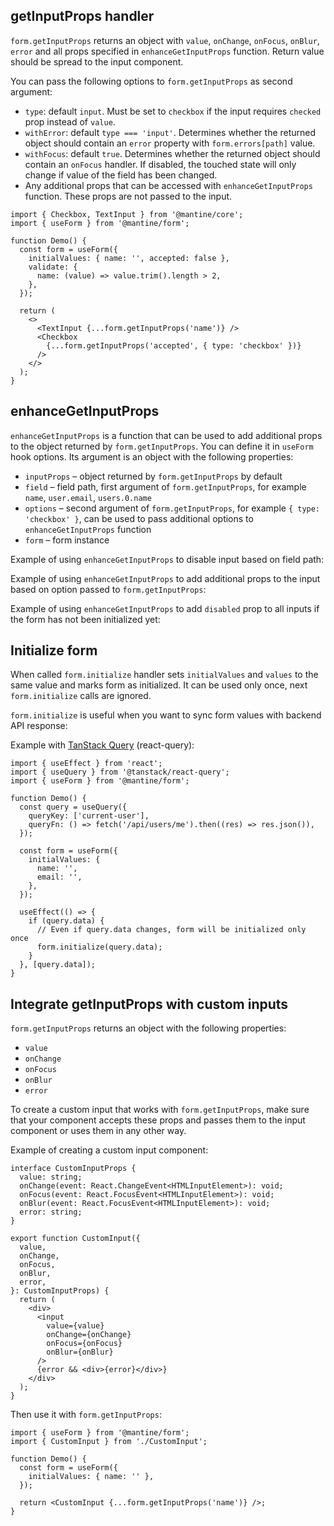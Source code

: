 

## getInputProps handler

`form.getInputProps` returns an object with `value`, `onChange`, `onFocus`, `onBlur`, `error`
and all props specified in `enhanceGetInputProps` function. Return value should be spread to the input component.

You can pass the following options to `form.getInputProps` as second argument:

- `type`: default `input`. Must be set to `checkbox` if the input requires `checked` prop instead of `value`.
- `withError`: default `type === 'input'`. Determines whether the returned object should contain an `error` property with
  `form.errors[path]` value.
- `withFocus`: default `true`. Determines whether the returned object should contain an `onFocus` handler. If disabled, the touched
  state will only change if value of the field has been changed.
- Any additional props that can be accessed with `enhanceGetInputProps` function. These props are not passed to the input.

```tsx
import { Checkbox, TextInput } from '@mantine/core';
import { useForm } from '@mantine/form';

function Demo() {
  const form = useForm({
    initialValues: { name: '', accepted: false },
    validate: {
      name: (value) => value.trim().length > 2,
    },
  });

  return (
    <>
      <TextInput {...form.getInputProps('name')} />
      <Checkbox
        {...form.getInputProps('accepted', { type: 'checkbox' })}
      />
    </>
  );
}
```

## enhanceGetInputProps

`enhanceGetInputProps` is a function that can be used to add additional props to the object returned by `form.getInputProps`.
You can define it in `useForm` hook options. Its argument is an object with the following properties:

- `inputProps` – object returned by `form.getInputProps` by default
- `field` – field path, first argument of `form.getInputProps`, for example `name`, `user.email`, `users.0.name`
- `options` – second argument of `form.getInputProps`, for example `{ type: 'checkbox' }`, can be used to pass additional
  options to `enhanceGetInputProps` function
- `form` – form instance

Example of using `enhanceGetInputProps` to disable input based on field path:

<Demo data={FormDemos.enhanceGetInputProps} />

Example of using `enhanceGetInputProps` to add additional props to the input based on option passed to `form.getInputProps`:

<Demo data={FormDemos.enhanceGetInputPropsOptions} />

Example of using `enhanceGetInputProps` to add `disabled` prop to all inputs if the form
has not been initialized yet:

<Demo data={FormDemos.enhanceGetInputPropsForm} />

## Initialize form

When called `form.initialize` handler sets `initialValues` and `values` to the same value
and marks form as initialized. It can be used only once, next `form.initialize` calls
are ignored.

`form.initialize` is useful when you want to sync form values with backend API response:

<Demo data={FormDemos.initialize} />

Example with [TanStack Query](https://tanstack.com/query/latest) (react-query):

```tsx
import { useEffect } from 'react';
import { useQuery } from '@tanstack/react-query';
import { useForm } from '@mantine/form';

function Demo() {
  const query = useQuery({
    queryKey: ['current-user'],
    queryFn: () => fetch('/api/users/me').then((res) => res.json()),
  });

  const form = useForm({
    initialValues: {
      name: '',
      email: '',
    },
  });

  useEffect(() => {
    if (query.data) {
      // Even if query.data changes, form will be initialized only once
      form.initialize(query.data);
    }
  }, [query.data]);
}
```

## Integrate getInputProps with custom inputs

`form.getInputProps` returns an object with the following properties:

- `value`
- `onChange`
- `onFocus`
- `onBlur`
- `error`

To create a custom input that works with `form.getInputProps`, make sure that your component
accepts these props and passes them to the input component or uses them in any other way.

Example of creating a custom input component:

```tsx
interface CustomInputProps {
  value: string;
  onChange(event: React.ChangeEvent<HTMLInputElement>): void;
  onFocus(event: React.FocusEvent<HTMLInputElement>): void;
  onBlur(event: React.FocusEvent<HTMLInputElement>): void;
  error: string;
}

export function CustomInput({
  value,
  onChange,
  onFocus,
  onBlur,
  error,
}: CustomInputProps) {
  return (
    <div>
      <input
        value={value}
        onChange={onChange}
        onFocus={onFocus}
        onBlur={onBlur}
      />
      {error && <div>{error}</div>}
    </div>
  );
}
```

Then use it with `form.getInputProps`:

```tsx
import { useForm } from '@mantine/form';
import { CustomInput } from './CustomInput';

function Demo() {
  const form = useForm({
    initialValues: { name: '' },
  });

  return <CustomInput {...form.getInputProps('name')} />;
}
```
